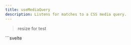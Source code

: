 ```yaml
---
title: useMediaQuery
description: Listens for matches to a CSS media query.
---
```



> resize for test

<Tabs>
    <TabItem label="Preview">
		<UseMediaQueryPreview client:load />
	</TabItem>
	<TabItem label="Usage">
	```svelte
	<script lang="ts">
        import { useMediaQuery } from "feflow-svelte"
        import { onDestroy } from "svelte"

        const isSm = $derived(useMediaQuery("max-width", "sm"))
        const isMd = $derived(useMediaQuery("max-width", "md"))
        const isCustom = $derived(useMediaQuery("max-width", "800px"))

        onDestroy(() => {
            isSm.destroy()
            isMd.destroy()
            isCustom.destroy()
        })
    </script>

    <h4>isSm: {isSm.value}</h4>
    <h4>isMd: {isMd.value}</h4>
    <h4>isCustom: {isCustom.value}</h4>
    ```
    </TabItem>

</Tabs>
